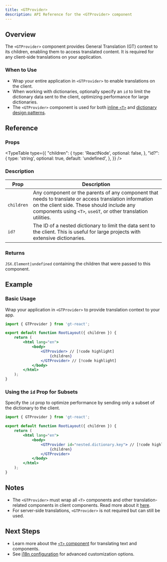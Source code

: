 ```yaml
---
title: <GTProvider>
description: API Reference for the <GTProvider> component
---
```


## Overview

The `<GTProvider>` component provides General Translation (GT) context to its children, enabling them to access translated content.
It is required for any client-side translations on your application.

### When to Use

- Wrap your entire application in `<GTProvider>` to enable translations on the client.
- When working with dictionaries, optionally specify an `id` to limit the dictionary data sent to the client, optimizing performance for large dictionaries.
- The `<GTProvider>` component is used for both [inline `<T>`](/docs/react/reference/t-reference) and [dictionary design patterns](/docs/react/reference/dictionaries/dictionaries).

## Reference

### Props

<TypeTable
  type={{
    "children": {
      type: 'ReactNode',
      optional: false,
    },
    "id?": {
      type: 'string',
      optional: true,
      default: 'undefined',
    },
  }}
/>

### Description

| Prop | Description |
|-----------|-------------|
| `children` | Any component or the parents of any component that needs to translate or access translation information on the client side. These should include any components using `<T>`, `useGT`, or other translation utilities. |
| `id?` | The ID of a nested dictionary to limit the data sent to the client. This is useful for large projects with extensive dictionaries. |

### Returns

`JSX.Element|undefined` containing the children that were passed to this component.

## Example

### Basic Usage

Wrap your application in `<GTProvider>` to provide translation context to your app.

```jsx title="layout.js" copy
import { GTProvider } from 'gt-react';

export default function RootLayout({ children }) {
    return (
        <html lang="en">
            <body>
                <GTProvider> // [!code highlight]
                    {children}
                </GTProvider> // [!code highlight]
            </body>
        </html>
    );
}
```

### Using the `id` Prop for Subsets

Specify the `id` prop to optimize performance by sending only a subset of the dictionary to the client.

```jsx title="layout.js" copy
import { GTProvider } from 'gt-react';

export default function RootLayout({ children }) {
    return (
        <html lang="en">
            <body>
                <GTProvider id="nested.dictionary.key"> // [!code highlight]
                    {children}
                </GTProvider>
            </body>
        </html>
    );
}
```

## Notes
 * The `<GTProvider>` must wrap all `<T>` components and other translation-related components in client components. Read more about it [here](/docs/react/reference/t-reference#gtprovider).
 * For server-side translations, `<GTProvider>` is not required but can still be used.

## Next Steps
 * Learn more about the [`<T>` component](/docs/react/reference/t-reference) for translating text and components.
 * See [i18n configuration](/docs/react/reference/i18n-configuration) for advanced customization options.